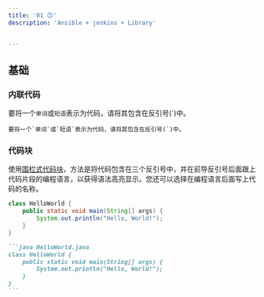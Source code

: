 ```yaml
---
title: '01 🙃'
description: 'Ansible + jenkins + Library'


---
```


## 基础

### 内联代码

要将一个`单词`或`短语`表示为代码，请将其包含在反引号(`)中。

```
要将一个`单词`或`短语`表示为代码，请将其包含在反引号(`)中。
```

### 代码块

使用[围栏式代码块](https://www.markdownguide.org/extended-syntax/#fenced-code-blocks)，方法是将代码包含在三个反引号中，并在前导反引号后面跟上代码片段的编程语言，以获得语法高亮显示。您还可以选择在编程语言后面写上代码的名称。

```java HelloWorld.java
class HelloWorld {
    public static void main(String[] args) {
        System.out.println("Hello, World!");
    }
}
```

````md
```java HelloWorld.java
class HelloWorld {
    public static void main(String[] args) {
        System.out.println("Hello, World!");
    }
}
```
````